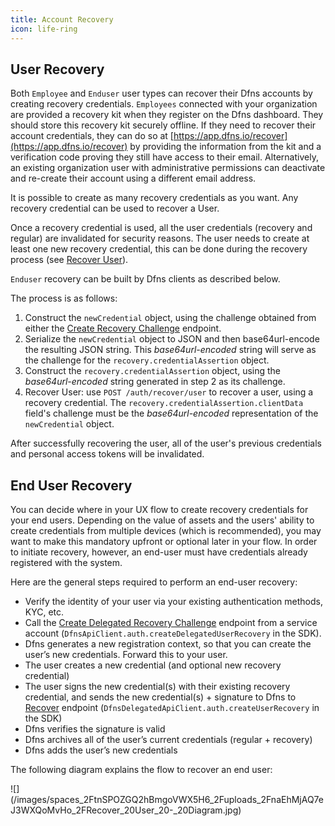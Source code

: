 ```yaml
---
title: Account Recovery
icon: life-ring
---
```


## User Recovery

Both `Employee` and `Enduser` user types can recover their Dfns accounts by creating recovery credentials.  `Employees` connected with your organization are provided a recovery kit when they register on the Dfns dashboard.  They should store this recovery kit securely offline.  If they need to recover their account credentials, they can do so at [https://app.dfns.io/recover](https://app.dfns.io/recover) by providing the information from the kit and a verification code proving they still have access to their email.  Alternatively, an existing organization user with administrative permissions can deactivate and re-create their account using a different email address.

It is possible to create as many recovery credentials as you want. Any recovery credential can be used to recover a User.

Once a recovery credential is used, all the user credentials (recovery and regular) are invalidated for security reasons. The user needs to create at least one new recovery credential, this can be done during the recovery process (see [Recover User](/api-reference/auth/account-recovery)).

`Enduser` recovery can be built by Dfns clients as described below.


The process is as follows:

1. Construct the `newCredential` object, using the challenge obtained from either the [Create Recovery Challenge](/api-reference/auth/create-recovery-challenge) endpoint.
2. Serialize the `newCredential` object to JSON and then base64url-encode the resulting JSON string. This _base64url-encoded_ string will serve as the challenge for the `recovery.credentialAssertion` object.
3. Construct the `recovery.credentialAssertion` object, using the _base64url-encoded_ string generated in step 2 as its challenge.
4. Recover User: use `POST /auth/recover/user` to recover a user, using a recovery credential. The `recovery.credentialAssertion.clientData` field's challenge must be the _base64url-encoded_ representation of the `newCredential` object.

After successfully recovering the user, all of the user's previous credentials and personal access tokens will be invalidated.


## End User Recovery

You can decide where in your UX flow to create recovery credentials for your end users.  Depending on the value of assets and the users' ability to create credentials from multiple devices (which is recommended), you may want to make this mandatory upfront or optional later in your flow.  In order to initiate recovery, however, an end-user must have credentials already registered with the system.

Here are the general steps required to perform an end-user recovery:

* Verify the identity of your user via your existing authentication methods, KYC, etc.
* Call the [Create Delegated Recovery Challenge](/api-reference/auth/create-delegated-recovery-challenge) endpoint from a service account (`DfnsApiClient.auth.createDelegatedUserRecovery` in the SDK).
* Dfns generates a new registration context, so that you can create the user’s new credentials.  Forward this to your user.
* The user creates a new credential (and optional new recovery credential)
* The user signs the new credential(s) with their existing recovery credential, and sends the new credential(s) + signature to Dfns to [Recover](/api-reference/auth/recover-user) endpoint (`DfnsDelegatedApiClient.auth.createUserRecovery` in the SDK)
* Dfns verifies the signature is valid
* Dfns archives all of the user’s current credentials (regular + recovery)
* Dfns adds the user’s new credentials

The following diagram explains the flow to recover an end user:

<Frame>![](/images/spaces_2FtnSPOZGQ2hBmgoVWX5H6_2Fuploads_2FnaEhMjAQ7eJ3WXQoMvHo_2FRecover_20User_20-_20Diagram.jpg)</Frame>

